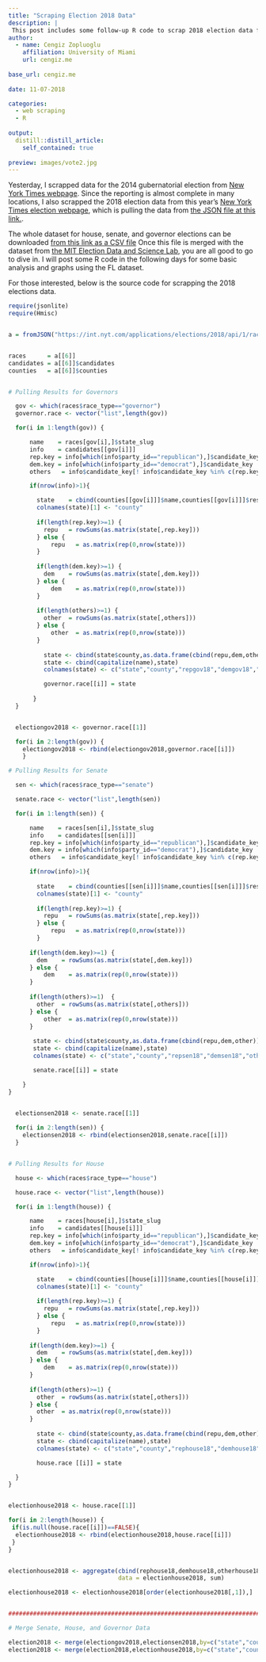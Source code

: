 ```yaml
---
title: "Scraping Election 2018 Data"
description: |
 This post includes some follow-up R code to scrap 2018 election data from New York Times webpage.
author:
  - name: Cengiz Zopluoglu
    affiliation: University of Miami
    url: cengiz.me
    
base_url: cengiz.me
        
date: 11-07-2018

categories:
  - web scraping
  - R
  
output:
  distill::distill_article:
    self_contained: true
    
preview: images/vote2.jpg
---
```



Yesterday, I scrapped data for the 2014 gubernatorial election from [New York Times webpage](https://www.nytimes.com/elections/2014/results/governor). Since the reporting is almost complete in many locations, I also scrapped the 2018 election data from this year's [New York Times election webpage](https://www.nytimes.com/interactive/2018/11/06/us/elections/results-dashboard-live.html), which is pulling the data from [the JSON file at this link.](https://int.nyt.com/applications/elections/2018/api/1/races/2018-11-06.json). 

The whole dataset for house, senate, and governor elections can be downloaded [from this link as a CSV file](data/election2018.csv) Once this file is merged with the dataset from [the MIT Election Data and Science Lab](https://github.com/MEDSL), you are all good to go to dive in. I will post some R code in the following days for some basic analysis and graphs using the FL dataset.

For those interested, below is the source code for scrapping the 2018 elections data.

```r

require(jsonlite)
require(Hmisc)


a = fromJSON("https://int.nyt.com/applications/elections/2018/api/1/races/2018-11-06.json")


races      = a[[6]]
candidates = a[[6]]$candidates
counties   = a[[6]]$counties


# Pulling Results for Governors

  gov <- which(races$race_type=="governor")
  governor.race <- vector("list",length(gov))

  for(i in 1:length(gov)) {

	  name    = races[gov[i],]$state_slug
	  info    = candidates[[gov[i]]]
	  rep.key = info[which(info$party_id=="republican"),]$candidate_key
	  dem.key = info[which(info$party_id=="democrat"),]$candidate_key
	  others   = info$candidate_key[! info$candidate_key %in% c(rep.key,dem.key)]

	  if(nrow(info)>1){

	    state    = cbind(counties[[gov[i]]]$name,counties[[gov[i]]]$results)
	    colnames(state)[1] <- "county"
	    
        if(length(rep.key)>=1) { 
          repu   = rowSums(as.matrix(state[,rep.key])) 
        } else {
            repu   = as.matrix(rep(0,nrow(state)))
        }
	    
        if(length(dem.key)>=1) { 
          dem    = rowSums(as.matrix(state[,dem.key])) 
        } else {
            dem    = as.matrix(rep(0,nrow(state)))
        }
	    
        if(length(others)>=1) { 
          other  = rowSums(as.matrix(state[,others]))  
        } else {
            other  = as.matrix(rep(0,nrow(state)))
        }
	    
	      state <- cbind(state$county,as.data.frame(cbind(repu,dem,other)))
	      state <- cbind(capitalize(name),state)
	      colnames(state) <- c("state","county","repgov18","demgov18","othergov18")

	      governor.race[[i]] = state
	      
	   } 
  }


  electiongov2018 <- governor.race[[1]]

  for(i in 2:length(gov)) {
    electiongov2018 <- rbind(electiongov2018,governor.race[[i]])
    }

# Pulling Results for Senate

  sen <- which(races$race_type=="senate")

  senate.race <- vector("list",length(sen))

  for(i in 1:length(sen)) {

	  name    = races[sen[i],]$state_slug
	  info    = candidates[[sen[i]]]
	  rep.key = info[which(info$party_id=="republican"),]$candidate_key
	  dem.key = info[which(info$party_id=="democrat"),]$candidate_key
	  others   = info$candidate_key[! info$candidate_key %in% c(rep.key,dem.key)]

	  if(nrow(info)>1){
	    
	    state    = cbind(counties[[sen[i]]]$name,counties[[sen[i]]]$results)
	    colnames(state)[1] <- "county"
      
	    if(length(rep.key)>=1) { 
	      repu   = rowSums(as.matrix(state[,rep.key])) 
	    } else {
	        repu   = as.matrix(rep(0,nrow(state)))
	    }
	    
      if(length(dem.key)>=1) { 
        dem    = rowSums(as.matrix(state[,dem.key])) 
      } else {
          dem    = as.matrix(rep(0,nrow(state)))
      }
	    
      if(length(others)>=1)  { 
        other  = rowSums(as.matrix(state[,others]))  
      } else {
          other  = as.matrix(rep(0,nrow(state)))
      }
	    
	   state <- cbind(state$county,as.data.frame(cbind(repu,dem,other)))
	   state <- cbind(capitalize(name),state)
	   colnames(state) <- c("state","county","repsen18","demsen18","othersen18")

	   senate.race[[i]] = state

    } 
}

  
  electionsen2018 <- senate.race[[1]]

  for(i in 2:length(sen)) {
    electionsen2018 <- rbind(electionsen2018,senate.race[[i]])
  }


# Pulling Results for House

  house <- which(races$race_type=="house")

  house.race <- vector("list",length(house))

  for(i in 1:length(house)) {

	  name    = races[house[i],]$state_slug
	  info    = candidates[[house[i]]]
	  rep.key = info[which(info$party_id=="republican"),]$candidate_key
	  dem.key = info[which(info$party_id=="democrat"),]$candidate_key
	  others   = info$candidate_key[! info$candidate_key %in% c(rep.key,dem.key)]

	  if(nrow(info)>1){

	    state    = cbind(counties[[house[i]]]$name,counties[[house[i]]]$results)
	    colnames(state)[1] <- "county"
      
	    if(length(rep.key)>=1) { 
	      repu   = rowSums(as.matrix(state[,rep.key])) 
	    } else {
	        repu   = as.matrix(rep(0,nrow(state)))
	    }
	    
      if(length(dem.key)>=1) { 
        dem    = rowSums(as.matrix(state[,dem.key])) 
      } else {
          dem    = as.matrix(rep(0,nrow(state)))
      }
	    
      if(length(others)>=1) { 
        other  = rowSums(as.matrix(state[,others]))  
      } else {
        other  = as.matrix(rep(0,nrow(state)))
      }
	    
	    state <- cbind(state$county,as.data.frame(cbind(repu,dem,other)))
	    state <- cbind(capitalize(name),state)
	    colnames(state) <- c("state","county","rephouse18","demhouse18","otherhouse18")

	    house.race [[i]] = state

  } 
}


electionhouse2018 <- house.race[[1]]

for(i in 2:length(house)) {
 if(is.null(house.race[[i]])==FALSE){
  electionhouse2018 <- rbind(electionhouse2018,house.race[[i]])
 }
}


electionhouse2018 <- aggregate(cbind(rephouse18,demhouse18,otherhouse18) ~ state + county,
                               data = electionhouse2018, sum)

electionhouse2018 <- electionhouse2018[order(electionhouse2018[,1]),]


##########################################################################################

# Merge Senate, House, and Governor Data

election2018 <- merge(electiongov2018,electionsen2018,by=c("state","county"),all=TRUE)
election2018 <- merge(election2018,electionhouse2018,by=c("state","county"),all=TRUE)

```

